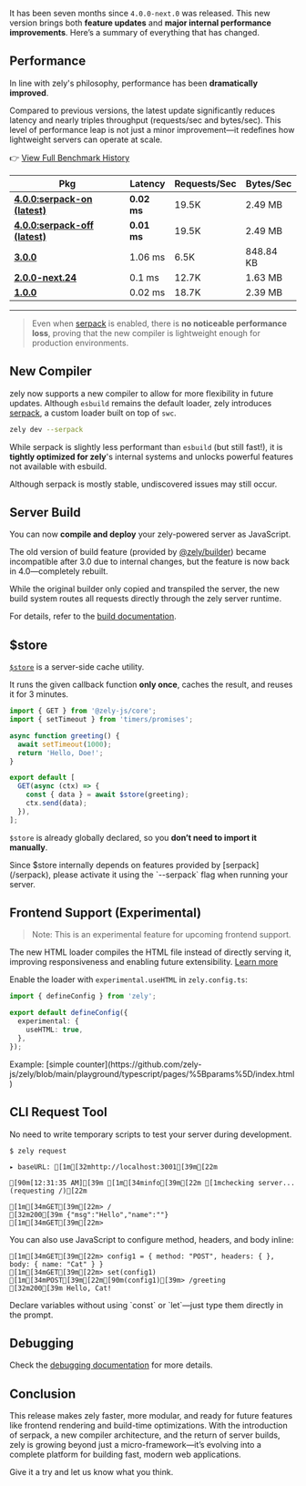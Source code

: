It has been seven months since `4.0.0-next.0` was released.
This new version brings both **feature updates** and **major internal performance improvements**.
Here’s a summary of everything that has changed.

## Performance

In line with zely's philosophy, performance has been **dramatically improved**.

Compared to previous versions, the latest update significantly reduces latency and nearly triples throughput (requests/sec and bytes/sec).
This level of performance leap is not just a minor improvement—it redefines how lightweight servers can operate at scale.

👉 [View Full Benchmark History](https://github.com/zely-js/benchmark-history)

<Box title="Performance">

| Pkg                                                                                             | Latency     | Requests/Sec | Bytes/Sec |
| ----------------------------------------------------------------------------------------------- | ----------- | ------------ | --------- |
| [**4.0.0\:serpack-on (latest)**](https://www.npmjs.com/package/zely/v/4.0.0-next.22:serpack-on) | **0.02 ms** | 19.5K        | 2.49 MB   |
| [**4.0.0\:serpack-off (latest)**](https://www.npmjs.com/package/zely/v/4.0.0-next.22)           | **0.01 ms** | 19.5K        | 2.49 MB   |
| [**3.0.0**](https://www.npmjs.com/package/zely/v/3.0.0)                                         | 1.06 ms     | 6.5K         | 848.84 KB |
| [**2.0.0-next.24**](https://www.npmjs.com/package/zely/v/2.0.0-next.24)                         | 0.1 ms      | 12.7K        | 1.63 MB   |
| [**1.0.0**](https://www.npmjs.com/package/zely/v/1.0.0)                                         | 0.02 ms     | 18.7K        | 2.39 MB   |

---

</Box>

> Even when [serpack](#new-compiler) is enabled, there is **no noticeable performance loss**, proving that the new compiler is lightweight enough for production environments.

## New Compiler

zely now supports a new compiler to allow for more flexibility in future updates.
Although `esbuild` remains the default loader, zely introduces [serpack](/serpack), a custom loader built on top of `swc`.

```bash
zely dev --serpack
```

While serpack is slightly less performant than `esbuild` (but still fast!), it is **tightly optimized for zely**'s internal systems and unlocks powerful features not available with esbuild.

<Box type="warning">
  Although serpack is mostly stable, undiscovered issues may still occur.
</Box>

## Server Build

You can now **compile and deploy** your zely-powered server as JavaScript.

The old version of build feature (provided by [@zely/builder](https://zely2.netlify.app/docs/zely-builder#usage)) became incompatible after 3.0 due to internal changes, but the feature is now back in 4.0—completely rebuilt.

While the original builder only copied and transpiled the server, the new build system routes all requests directly through the zely server runtime.

For details, refer to the [build documentation](/apis/build).

## \$store

[`$store`](/docs/server-data) is a server-side cache utility.

It runs the given callback function **only once**, caches the result, and reuses it for 3 minutes.

```ts
import { GET } from '@zely-js/core';
import { setTimeout } from 'timers/promises';

async function greeting() {
  await setTimeout(1000);
  return 'Hello, Doe!';
}

export default [
  GET(async (ctx) => {
    const { data } = await $store(greeting);
    ctx.send(data);
  }),
];
```

`$store` is already globally declared, so you **don’t need to import it manually**.

<Box type="warning">
  Since $store internally depends on features provided by [serpack](/serpack), please
  activate it using the `--serpack` flag when running your server.
</Box>

## Frontend Support (Experimental)

> Note: This is an experimental feature for upcoming frontend support.

The new HTML loader compiles the HTML file instead of directly serving it, improving responsiveness and enabling future extensibility.
[Learn more](/docs/frontend)

Enable the loader with `experimental.useHTML` in `zely.config.ts`:

```ts [title="zely.config.ts"]
import { defineConfig } from 'zely';

export default defineConfig({
  experimental: {
    useHTML: true,
  },
});
```

<Box>
  Example: [simple
  counter](https://github.com/zely-js/zely/blob/main/playground/typescript/pages/%5Bparams%5D/index.html)
</Box>

## CLI Request Tool

No need to write temporary scripts to test your server during development.

```ansi
$ zely request

▸ baseURL: [1m[32mhttp://localhost:3001[39m[22m

[90m[12:31:35 AM][39m [1m[34minfo[39m[22m [1mchecking server... (requesting /)[22m

[1m[34mGET[39m[22m> /
[32m200[39m {"msg":"Hello","name":""}
[1m[34mGET[39m[22m>
```

You can also use JavaScript to configure method, headers, and body inline:

```ansi
[1m[34mGET[39m[22m> config1 = { method: "POST", headers: { }, body: { name: "Cat" } }
[1m[34mGET[39m[22m> set(config1)
[1m[34mPOST[39m[22m[90m(config1)[39m> /greeting
[32m200[39m Hello, Cat!
```

<Box type="tip">
  Declare variables without using `const` or `let`—just type them directly in the prompt.
</Box>

## Debugging

Check the [debugging documentation](/docs/debugging) for more details.

## Conclusion

This release makes zely faster, more modular, and ready for future features like frontend rendering and build-time optimizations.
With the introduction of serpack, a new compiler architecture, and the return of server builds, zely is growing beyond just a micro-framework—it’s evolving into a complete platform for building fast, modern web applications.

Give it a try and let us know what you think.
